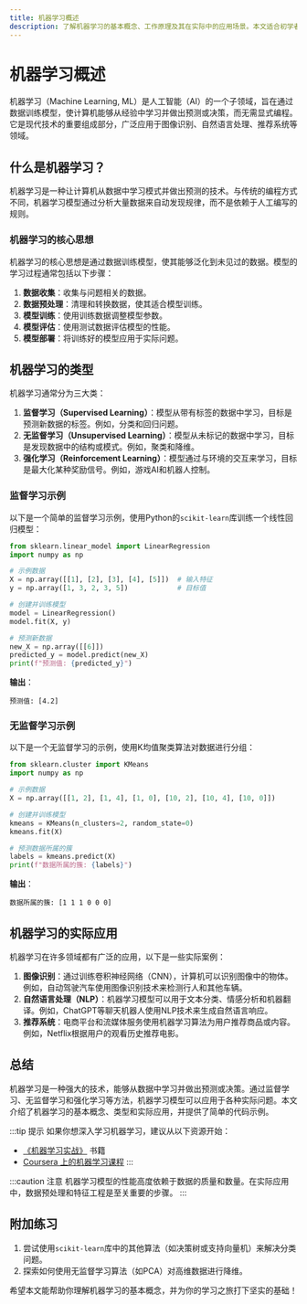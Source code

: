 ```yaml
---
title: 机器学习概述
description: 了解机器学习的基本概念、工作原理及其在实际中的应用场景。本文适合初学者，将逐步讲解机器学习的核心概念，并提供代码示例和实际案例。
---
```


# 机器学习概述

机器学习（Machine Learning, ML）是人工智能（AI）的一个子领域，旨在通过数据训练模型，使计算机能够从经验中学习并做出预测或决策，而无需显式编程。它是现代技术的重要组成部分，广泛应用于图像识别、自然语言处理、推荐系统等领域。

## 什么是机器学习？

机器学习是一种让计算机从数据中学习模式并做出预测的技术。与传统的编程方式不同，机器学习模型通过分析大量数据来自动发现规律，而不是依赖于人工编写的规则。

### 机器学习的核心思想

机器学习的核心思想是通过数据训练模型，使其能够泛化到未见过的数据。模型的学习过程通常包括以下步骤：

1. **数据收集**：收集与问题相关的数据。
2. **数据预处理**：清理和转换数据，使其适合模型训练。
3. **模型训练**：使用训练数据调整模型参数。
4. **模型评估**：使用测试数据评估模型的性能。
5. **模型部署**：将训练好的模型应用于实际问题。

## 机器学习的类型

机器学习通常分为三大类：

1. **监督学习（Supervised Learning）**：模型从带有标签的数据中学习，目标是预测新数据的标签。例如，分类和回归问题。
2. **无监督学习（Unsupervised Learning）**：模型从未标记的数据中学习，目标是发现数据中的结构或模式。例如，聚类和降维。
3. **强化学习（Reinforcement Learning）**：模型通过与环境的交互来学习，目标是最大化某种奖励信号。例如，游戏AI和机器人控制。

### 监督学习示例

以下是一个简单的监督学习示例，使用Python的`scikit-learn`库训练一个线性回归模型：

```python
from sklearn.linear_model import LinearRegression
import numpy as np

# 示例数据
X = np.array([[1], [2], [3], [4], [5]])  # 输入特征
y = np.array([1, 3, 2, 3, 5])            # 目标值

# 创建并训练模型
model = LinearRegression()
model.fit(X, y)

# 预测新数据
new_X = np.array([[6]])
predicted_y = model.predict(new_X)
print(f"预测值: {predicted_y}")
```

**输出**：
```
预测值: [4.2]
```

### 无监督学习示例

以下是一个无监督学习的示例，使用K均值聚类算法对数据进行分组：

```python
from sklearn.cluster import KMeans
import numpy as np

# 示例数据
X = np.array([[1, 2], [1, 4], [1, 0], [10, 2], [10, 4], [10, 0]])

# 创建并训练模型
kmeans = KMeans(n_clusters=2, random_state=0)
kmeans.fit(X)

# 预测数据所属的簇
labels = kmeans.predict(X)
print(f"数据所属的簇: {labels}")
```

**输出**：
```
数据所属的簇: [1 1 1 0 0 0]
```

## 机器学习的实际应用

机器学习在许多领域都有广泛的应用，以下是一些实际案例：

1. **图像识别**：通过训练卷积神经网络（CNN），计算机可以识别图像中的物体。例如，自动驾驶汽车使用图像识别技术来检测行人和其他车辆。
2. **自然语言处理（NLP）**：机器学习模型可以用于文本分类、情感分析和机器翻译。例如，ChatGPT等聊天机器人使用NLP技术来生成自然语言响应。
3. **推荐系统**：电商平台和流媒体服务使用机器学习算法为用户推荐商品或内容。例如，Netflix根据用户的观看历史推荐电影。

## 总结

机器学习是一种强大的技术，能够从数据中学习并做出预测或决策。通过监督学习、无监督学习和强化学习等方法，机器学习模型可以应用于各种实际问题。本文介绍了机器学习的基本概念、类型和实际应用，并提供了简单的代码示例。

:::tip 提示
如果你想深入学习机器学习，建议从以下资源开始：
- [《机器学习实战》](https://www.oreilly.com/library/view/hands-on-machine-learning/9781492032632/) 书籍
- [Coursera 上的机器学习课程](https://www.coursera.org/learn/machine-learning)
:::

:::caution 注意
机器学习模型的性能高度依赖于数据的质量和数量。在实际应用中，数据预处理和特征工程是至关重要的步骤。
:::

## 附加练习

1. 尝试使用`scikit-learn`库中的其他算法（如决策树或支持向量机）来解决分类问题。
2. 探索如何使用无监督学习算法（如PCA）对高维数据进行降维。

希望本文能帮助你理解机器学习的基本概念，并为你的学习之旅打下坚实的基础！